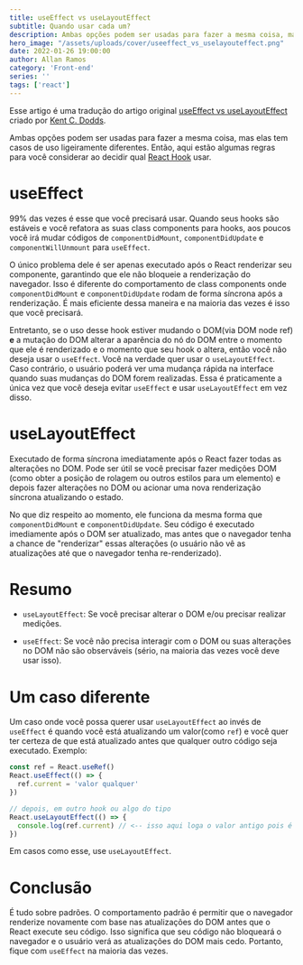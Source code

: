 ```yaml
---
title: useEffect vs useLayoutEffect
subtitle: Quando usar cada um?
description: Ambas opções podem ser usadas para fazer a mesma coisa, mas eles têm casos de uso ligeiramente diferentes. Então, aqui estão algumas regras para você considerar ao decidir qual React Hook usar.
hero_image: "/assets/uploads/cover/useeffect_vs_uselayouteffect.png"
date: 2022-01-26 19:00:00
author: Allan Ramos
category: 'Front-end'
series: ''
tags: ['react']
---
```


Esse artigo é uma tradução do artigo original [useEffect vs useLayoutEffect](https://kentcdodds.com/blog/useeffect-vs-uselayouteffect) criado por [Kent C. Dodds](https://kentcdodds.com/blog/useeffect-vs-uselayouteffect).

Ambas opções podem ser usadas para fazer a mesma coisa, mas elas tem casos de uso ligeiramente diferentes. Então, aqui estão algumas regras para você considerar ao decidir qual [React Hook](https://reactjs.org/docs/hooks-intro.html) usar.

# useEffect

99% das vezes é esse que você precisará usar. Quando seus hooks são estáveis e você refatora as suas class components para hooks, aos poucos você irá mudar códigos de `componentDidMount`, `componentDidUpdate` e `componentWillUnmount` para `useEffect`.

O único problema dele é ser apenas executado após o React renderizar seu componente, garantindo que ele não bloqueie a renderização do navegador. Isso é diferente do comportamento de class components onde `componentDidMount` e `componentDidUpdate` rodam de forma síncrona após a renderização. É mais eficiente dessa maneira e na maioria das vezes é isso que você precisará.

Entretanto, se o uso desse hook estiver mudando o DOM(via DOM node ref) **e** a mutação do DOM alterar a aparência do nó do DOM entre o momento que ele é renderizado e o momento que seu hook o altera, então você não deseja usar o `useEffect`. Você na verdade quer usar o `useLayoutEffect`. Caso contrário, o usuário poderá ver uma mudança rápida na interface quando suas mudanças do DOM forem realizadas. Essa é praticamente a única vez que você deseja evitar `useEffect` e usar `useLayoutEffect` em vez disso.

# useLayoutEffect

Executado de forma síncrona imediatamente após o React fazer todas as alterações no DOM. Pode ser útil se você precisar fazer medições DOM (como obter a posição de rolagem ou outros estilos para um elemento) e depois fazer alterações no DOM ou acionar uma nova renderização síncrona atualizando o estado.

No que diz respeito ao momento, ele funciona da mesma forma que `componentDidMount` e `componentDidUpdate`. Seu código é executado imediamente após o DOM ser atualizado, mas antes que o navegador tenha a chance de "renderizar" essas alterações (o usuário não vê as atualizações até que o navegador tenha re-renderizado).

# Resumo

- `useLayoutEffect`: Se você precisar alterar o DOM e/ou precisar realizar medições.

- `useEffect`: Se você não precisa interagir com o DOM ou suas alterações no DOM não são observáveis (sério, na maioria das vezes você deve usar isso).

# Um caso diferente

Um caso onde você possa querer usar `useLayoutEffect` ao invés de `useEffect` é quando você está atualizando um valor(como `ref`) e você quer ter certeza de que está atualizado antes que qualquer outro código seja executado. Exemplo:

```jsx
const ref = React.useRef()
React.useEffect(() => {
  ref.current = 'valor qualquer'
})

// depois, em outro hook ou algo do tipo
React.useLayoutEffect(() => {
  console.log(ref.current) // <-- isso aqui loga o valor antigo pois é executado primeiro!
})
```

Em casos como esse, use `useLayoutEffect`.

# Conclusão

É tudo sobre padrões. O comportamento padrão é permitir que o navegador renderize novamente com base nas atualizações do DOM antes que o React execute seu código. Isso significa que seu código não bloqueará o navegador e o usuário verá as atualizações do DOM mais cedo. Portanto, fique com `useEffect` na maioria das vezes.
